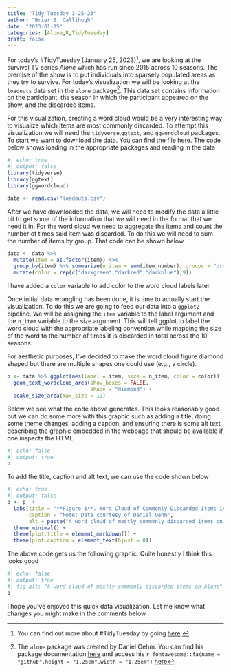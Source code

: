```yaml
---
title: "Tidy Tuesday 1-25-23"
author: "Brier S. Gallihugh"
date: "2023-01-25"
categories: [Alone,R,TidyTuesday]
draft: false
---
```


For today's #TidyTuesday (January 25, 2023)[^1], we are looking at the survival TV series *Alone* which has run since 2015 across 10 seasons. The premise of the show is to put individuals into sparsely populated areas as they try to survive. For today's visualization we will be looking at the `loadouts` data set in the `alone` package[^2]. This data set contains information on the participant, the season in which the participant appeared on the show, and the discarded items.

For this visualization, creating a word cloud would be a very interesting way to visualize which items are most commonly discarded. To attempt this visualization we will need the `tidyverse`,`ggtext`, and `ggwordcloud` packages. To start we want to download the data. You can find the file [here](https://github.com/rfordatascience/tidytuesday/blob/master/data/2023/2023-01-24/loadouts.csv). The code below shows loading in the appropriate packages and reading in the data

```r
#| echo: true
#| output: false
library(tidyverse)
library(ggtext)
library(ggwordcloud)

data <- read.csv("loadouts.csv")
```

After we have downloaded the data, we will need to modify the data a little bit to get some of the information that we will need in the format that we need it in. For the word cloud we need to aggregate the items and count the number of times said item was discarded. To do this we will need to sum the number of items by group. That code can be shown below

```r
data <- data %>% 
  mutate(item = as.factor(item)) %>%
  group_by(item) %>% summarize(n_item = sum(item_number),.groups = "drop") %>% 
  mutate(color = rep(c("darkgreen","darkred","darkblue"),9)) 
```

:::{callout-note}

I have added a `color` variable to add color to the word cloud labels later

:::

Once initial data wrangling has been done, it is time to actually start the visualization. To do this we are going to feed our data into a `ggplot2` pipeline. We will be assigning the `item` variable to the label argument and the `n_item` variable to the size argument. This will tell ggplot to label the word cloud with the appropriate labeling convention while mapping the size of the word to the number of times it is discarded in total across the 10 seasons. 

For aesthetic purposes, I've decided to make the word cloud figure diamond shaped but there are multiple shapes one could use (e.g., a circle).

```r
p <- data %>% ggplot(aes(label = item, size = n_item, color = color)) + 
  geom_text_wordcloud_area(show_boxes = FALSE,
                           shape = "diamond") + 
  scale_size_area(max_size = 12)
```

Below we see what the code above generates. This looks reasonably good but we can do some more with this graphic such as adding a title, doing some theme changes, adding a caption, and ensuring there is some alt text describing the graphic embedded in the webpage that should be available if one inspects the HTML

```r
#| echo: false
#| output: true
p
```

To add the title, caption and alt text, we can use the code shown below

```r
#| echo: true
#| output: false
p <- p  + 
  labs(title = "**Figure 1**. Word Cloud of Commonly Discarded Items in *Alone*",
       caption = "Note: Data courtesy of Daniel Oehm",
       alt = paste("A word cloud of mostly commonly discarded items on Alone")) + 
  theme_minimal() + 
  theme(plot.title = element_markdown()) +
  theme(plot.caption = element_text(hjust = 0))
```

The above code gets us the following graphic. Quite honestly I think this looks good

```r
#| echo: false
#| output: true
#| fig-alt: "A word cloud of mostly commonly discarded items on Alone"
p
```

I hope you've enjoyed this quick data visualization. Let me know what changes you might make in the comments below

[^1]: You can find out more about #TidyTuesday by going [here](https://github.com/rfordatascience/tidytuesday).
[^2]: The `alone` package was created by Daniel Oehm. You can find his package documentation [here](https://gradientdescending.com/alone-r-package-datasets-from-the-survival-tv-series/) and access his `r fontawesome::fa(name = "github",height = "1.25em",width = "1.25em")` [here](https://github.com/doehm)